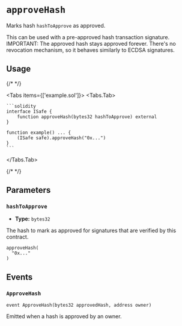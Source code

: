 
# `approveHash`

Marks hash `hashToApprove` as approved.

<Callout type='warning'>
  This can be used with a pre-approved hash transaction signature. IMPORTANT:
  The approved hash stays approved forever. There's no revocation mechanism, so
  it behaves similarly to ECDSA signatures.
</Callout>

## Usage

{/* <!-- vale off --> */}

<Tabs items={['example.sol']}>
  <Tabs.Tab>

    ```solidity
    interface ISafe {
        function approveHash(bytes32 hashToApprove) external
    }

    function example() ... {
        (ISafe safe).approveHash("0x...")
    }
    ```

  </Tabs.Tab>
</Tabs>

{/* <!-- vale on --> */}

## Parameters

### `hashToApprove`

- **Type:** `bytes32`

The hash to mark as approved for signatures that are verified by this contract.

```solidity focus=2
approveHash(
  "0x..."
)
```

## Events

### `ApproveHash`

```solidity
event ApproveHash(bytes32 approvedHash, address owner)

```

Emitted when a hash is approved by an owner.
